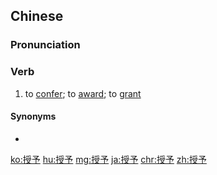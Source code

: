==Chinese==
{{zh-forms}}

===Pronunciation===
{{zh-pron
|m=shòuyǔ
|c=sau6 jyu5
|mn=qz:siū-ír/xm:siū-ú/zz:siū-í
|cat=v
}}

===Verb===
{{zh-verb}}

# to [[confer]]; to [[award]]; to [[grant]]

====Synonyms====
* {{zh-l|授與}}

{{zh-cat|Advanced}}

[[ko:授予]]
[[hu:授予]]
[[mg:授予]]
[[ja:授予]]
[[chr:授予]]
[[zh:授予]]